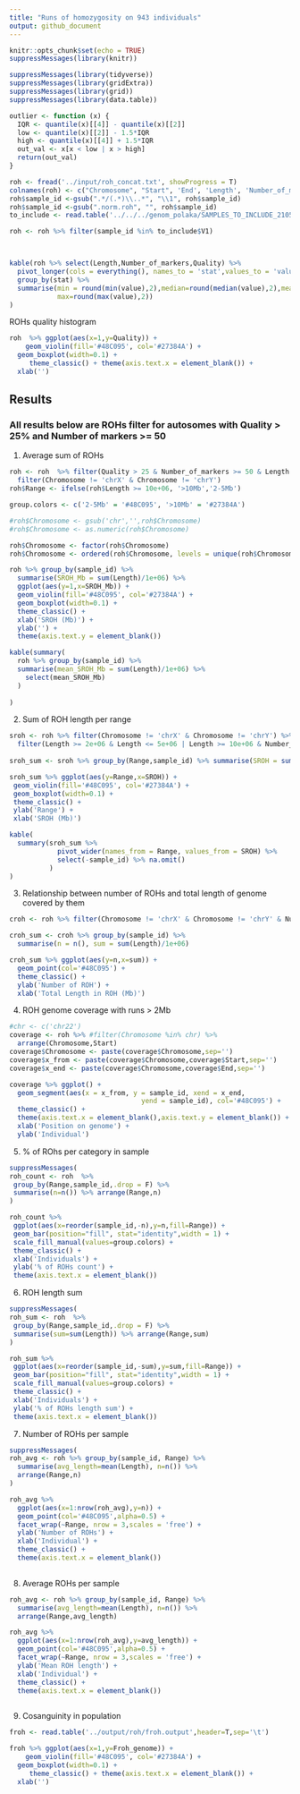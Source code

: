 ```yaml
---
title: "Runs of homozygosity on 943 individuals"
output: github_document
---
```



```r
knitr::opts_chunk$set(echo = TRUE)
suppressMessages(library(knitr))
```


```r
suppressMessages(library(tidyverse))
suppressMessages(library(gridExtra))
suppressMessages(library(grid))
suppressMessages(library(data.table))

outlier <- function (x) {
  IQR <- quantile(x)[[4]] - quantile(x)[[2]]
  low <- quantile(x)[[2]] - 1.5*IQR
  high <- quantile(x)[[4]] + 1.5*IQR
  out_val <- x[x < low | x > high]
  return(out_val)
}
```



```r
roh <- fread('../input/roh_concat.txt', showProgress = T)
colnames(roh) <- c("Chromosome", "Start", 'End', 'Length', 'Number_of_markers', 'Quality','sample_id')
roh$sample_id <-gsub(".*/(.*)\\..*", "\\1", roh$sample_id)
roh$sample_id <-gsub(".norm.roh", "", roh$sample_id)
to_include <- read.table('../../../genom_polaka/SAMPLES_TO_INCLUDE_210519.txt',sep='\t')

roh <- roh %>% filter(sample_id %in% to_include$V1)



kable(roh %>% select(Length,Number_of_markers,Quality) %>%
  pivot_longer(cols = everything(), names_to = 'stat',values_to = 'value') %>%
  group_by(stat) %>%
  summarise(min = round(min(value),2),median=round(median(value),2),mean=round(mean(value),2),
            max=round(max(value),2))
)

```

ROHs quality histogram

```r
roh  %>% ggplot(aes(x=1,y=Quality)) +
    geom_violin(fill='#48C095', col='#27384A') +
  geom_boxplot(width=0.1) +
     theme_classic() + theme(axis.text.x = element_blank()) +
  xlab('')
```

## Results

### All results below are ROHs filter for autosomes with Quality > 25% and Number of markers >= 50

1. Average sum of ROHs

```r
roh <- roh  %>% filter(Quality > 25 & Number_of_markers >= 50 & Length > 2e+06) %>%
  filter(Chromosome != 'chrX' & Chromosome != 'chrY')
roh$Range <- ifelse(roh$Length >= 10e+06, '>10Mb','2-5Mb')

group.colors <- c('2-5Mb' = '#48C095', '>10Mb' = '#27384A')

#roh$Chromosome <- gsub('chr','',roh$Chromosome)
#roh$Chromosome <- as.numeric(roh$Chromosome)

roh$Chromosome <- factor(roh$Chromosome)
roh$Chromosome <- ordered(roh$Chromosome, levels = unique(roh$Chromosome))

roh %>% group_by(sample_id) %>%
  summarise(SROH_Mb = sum(Length)/1e+06) %>%
  ggplot(aes(y=1,x=SROH_Mb)) +
  geom_violin(fill='#48C095', col='#27384A') +
  geom_boxplot(width=0.1) +
  theme_classic() +
  xlab('SROH (Mb)') +
  ylab('') +
  theme(axis.text.y = element_blank())

kable(summary(
  roh %>% group_by(sample_id) %>%
  summarise(mean_SROH_Mb = sum(Length)/1e+06) %>%
    select(mean_SROH_Mb)
  )
  
)
```

2. Sum of ROH length per range

```r
sroh <- roh %>% filter(Chromosome != 'chrX' & Chromosome != 'chrY') %>%
  filter(Length >= 2e+06 & Length <= 5e+06 | Length >= 10e+06 & Number_of_markers >= 50)
  
sroh_sum <- sroh %>% group_by(Range,sample_id) %>% summarise(SROH = sum(Length)/1e+06)

sroh_sum %>% ggplot(aes(y=Range,x=SROH)) +
 geom_violin(fill='#48C095', col='#27384A') +
 geom_boxplot(width=0.1) +
 theme_classic() +
 ylab('Range') +
 xlab('SROH (Mb)')

kable(
  summary(sroh_sum %>% 
            pivot_wider(names_from = Range, values_from = SROH) %>%
            select(-sample_id) %>% na.omit()
          )
)


```


3. Relationship between number of ROHs and total length of genome covered by them

```r
croh <- roh %>% filter(Chromosome != 'chrX' & Chromosome != 'chrY' & Number_of_markers >= 50) 

croh_sum <- croh %>% group_by(sample_id) %>% 
  summarise(n = n(), sum = sum(Length)/1e+06)

croh_sum %>% ggplot(aes(y=n,x=sum)) +
  geom_point(col='#48C095') +
  theme_classic() +
  ylab('Number of ROH') +
  xlab('Total Length in ROH (Mb)')
```


4. ROH genome coverage with runs > 2Mb

```r
#chr <- c('chr22')
coverage <- roh %>% #filter(Chromosome %in% chr) %>%
  arrange(Chromosome,Start)
coverage$Chromosome <- paste(coverage$Chromosome,sep='')
coverage$x_from <- paste(coverage$Chromosome,coverage$Start,sep='')
coverage$x_end <- paste(coverage$Chromosome,coverage$End,sep='')

coverage %>% ggplot() +
  geom_segment(aes(x = x_from, y = sample_id, xend = x_end, 
                                 yend = sample_id), col='#48C095') +
  theme_classic() +
  theme(axis.text.x = element_blank(),axis.text.y = element_blank()) +
  xlab('Position on genome') +
  ylab('Individual')

```


5. % of ROhs per category in sample

```r
suppressMessages(
roh_count <- roh  %>% 
 group_by(Range,sample_id,.drop = F) %>% 
 summarise(n=n()) %>% arrange(Range,n)
)

roh_count %>% 
 ggplot(aes(x=reorder(sample_id,-n),y=n,fill=Range)) +
 geom_bar(position="fill", stat="identity",width = 1) +
 scale_fill_manual(values=group.colors) +
 theme_classic() +
 xlab('Individuals') +
 ylab('% of ROHs count') +
 theme(axis.text.x = element_blank())
```

6. ROH length sum

```r
suppressMessages(
roh_sum <- roh  %>% 
 group_by(Range,sample_id,.drop = F) %>% 
 summarise(sum=sum(Length)) %>% arrange(Range,sum)
)

roh_sum %>% 
 ggplot(aes(x=reorder(sample_id,-sum),y=sum,fill=Range)) +
 geom_bar(position="fill", stat="identity",width = 1) +
 scale_fill_manual(values=group.colors) +
 theme_classic() +
 xlab('Individuals') +
 ylab('% of ROHs length sum') +
 theme(axis.text.x = element_blank())
```

7. Number of ROHs per sample

```r
suppressMessages(
roh_avg <- roh %>% group_by(sample_id, Range) %>%
  summarise(avg_length=mean(Length), n=n()) %>%
  arrange(Range,n)
)

roh_avg %>%
  ggplot(aes(x=1:nrow(roh_avg),y=n)) +
  geom_point(col='#48C095',alpha=0.5) +
  facet_wrap(~Range, nrow = 3,scales = 'free') + 
  ylab('Number of ROHs') +
  xlab('Individual') +
  theme_classic() +
  theme(axis.text.x = element_blank())
 
```

8. Average ROHs per sample

```r
roh_avg <- roh %>% group_by(sample_id, Range) %>%
  summarise(avg_length=mean(Length), n=n()) %>%
  arrange(Range,avg_length)

roh_avg %>%
  ggplot(aes(x=1:nrow(roh_avg),y=avg_length)) +
  geom_point(col='#48C095',alpha=0.5) +
  facet_wrap(~Range, nrow = 3,scales = 'free') + 
  ylab('Mean ROH length') +
  xlab('Individual') +
  theme_classic() +
  theme(axis.text.x = element_blank())
 
```

9. Cosanguinity in population

```r
froh <- read.table('../output/roh/froh.output',header=T,sep='\t')

froh %>% ggplot(aes(x=1,y=Froh_genome)) +
    geom_violin(fill='#48C095', col='#27384A') +
  geom_boxplot(width=0.1) +
     theme_classic() + theme(axis.text.x = element_blank()) +
  xlab('')

```